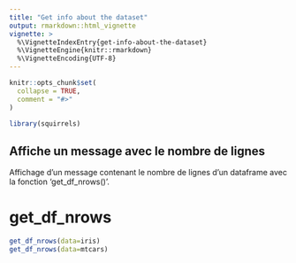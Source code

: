 ```yaml
---
title: "Get info about the dataset"
output: rmarkdown::html_vignette
vignette: >
  %\VignetteIndexEntry{get-info-about-the-dataset}
  %\VignetteEngine{knitr::rmarkdown}
  %\VignetteEncoding{UTF-8}
---
```


```r
knitr::opts_chunk$set(
  collapse = TRUE,
  comment = "#>"
)
```

```r
library(squirrels)
```

<!-- WARNING - This vignette is generated by {fusen} from dev/flat_get_info.Rmd: do not edit by hand -->

<!--
 You need to run the 'description' chunk in the '0-dev_history.Rmd' file before continuing your code there.
-->


## Affiche un message avec le nombre de lignes

 Affichage d'un message contenant le nombre de lignes d'un dataframe avec la fonction 'get_df_nrows()'.


# get_df_nrows

    

  

```r
get_df_nrows(data=iris)
get_df_nrows(data=mtcars)
```

  

